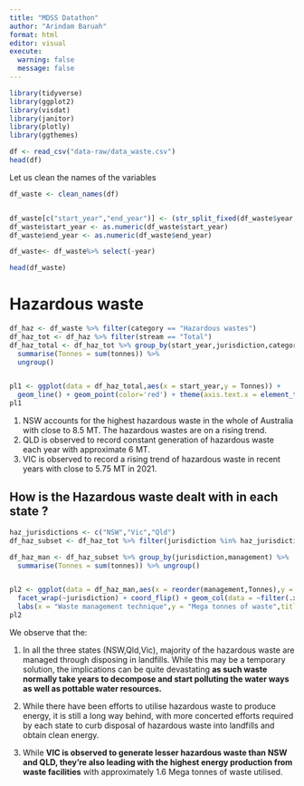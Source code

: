 ```yaml
---
title: "MDSS Datathon"
author: "Arindam Baruah"
format: html
editor: visual
execute: 
  warning: false
  message: false
---
```


```r
library(tidyverse)
library(ggplot2)
library(visdat)
library(janitor)
library(plotly)
library(ggthemes)
```


```r
df <- read_csv("data-raw/data_waste.csv")
head(df)
```
Let us clean the names of the variables

```r
df_waste <- clean_names(df)


df_waste[c("start_year","end_year")] <- (str_split_fixed(df_waste$year,"-",2))
df_waste$start_year <- as.numeric(df_waste$start_year)
df_waste$end_year <- as.numeric(df_waste$end_year)

df_waste<- df_waste%>% select(-year) 

head(df_waste)
```

# Hazardous waste

```r
df_haz <- df_waste %>% filter(category == "Hazardous wastes")
df_haz_tot <- df_haz %>% filter(stream == "Total")
df_haz_total <- df_haz_tot %>% group_by(start_year,jurisdiction,category) %>% 
  summarise(Tonnes = sum(tonnes)) %>% 
  ungroup() 



```


```r
pl1 <- ggplot(data = df_haz_total,aes(x = start_year,y = Tonnes)) +
  geom_line() + geom_point(color='red') + theme(axis.text.x = element_text(angle = 45,size=5)) + facet_wrap(~jurisdiction) + labs(x = "Year",y = "Tons",title = "Hazardous waste generated in each state",subtitle = "2006-2021") + theme_classic()
pl1
```

1. NSW accounts for the highest hazardous waste in the whole of Australia with close to 8.5 MT. The hazardous wastes are on a rising trend.
2. QLD is observed to record constant generation of hazardous waste each year with approximate 6 MT.
3. VIC is observed to record a rising trend of hazardous waste in recent years with close to 5.75 MT in 2021.

## How is the Hazardous waste dealt with in each state ?

```r

haz_jurisdictions <- c("NSW","Vic","Qld")
df_haz_subset <- df_haz_tot %>% filter(jurisdiction %in% haz_jurisdictions)

df_haz_man <- df_haz_subset %>% group_by(jurisdiction,management) %>% 
  summarise(Tonnes = sum(tonnes)) %>% ungroup()


pl2 <- ggplot(data = df_haz_man,aes(x = reorder(management,Tonnes),y = Tonnes/10^6)) + geom_col(fill = "lightgray",color = "black") + 
  facet_wrap(~jurisdiction) + coord_flip() + geom_col(data = ~filter(.x, management == "Landfill"),fill = "darkred") + geom_label(data = ~filter(.x, management == "Landfill"),aes(label = round(Tonnes/10^6,1),hjust=1)) + geom_col(data = ~filter(.x, management == "Energy from waste facility"),fill = "green") + geom_label(data = ~filter(.x, management == "Landfill"),aes(label = round(Tonnes/10^6,1),hjust=1)) + geom_label(data = ~filter(.x, management == "Energy from waste facility"),aes(label = round(Tonnes/10^6,1),hjust=-0.5)) + 
  labs(x = "Waste management technique",y = "Mega tonnes of waste",title ="Hazardous waste management in the top 3 \n waste producing states",subtitle = "2006-2021") + theme_economist() 
pl2
```

We observe that the:

1. In all the three states (NSW,Qld,Vic), majority of the hazardous waste are managed through disposing in landfills. While this may be a temporary solution, the implications can be quite devastating __as such waste normally take years to decompose and start polluting the water ways as well as pottable water resources.__

2. While there have been efforts to utilise hazardous waste to produce energy, it is still a long way behind, with more concerted efforts required by each state to curb disposal of hazardous waste into landfills and obtain clean energy.

3. While __VIC is observed to generate lesser hazardous waste than NSW and QLD, they're also leading with the highest energy production from waste facilities__ with approximately 1.6 Mega tonnes of waste utilised.
